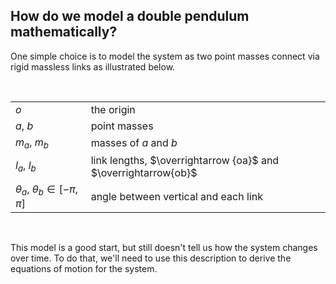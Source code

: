 

<!-- ## Formalizing a double pendulum -->


## How do we model a double pendulum mathematically?

<!-- Before simulating any system, you first need a formal mathematical definition. -->

<!-- There are many choices on how to model a double pendulum.

__**How many spatial degrees of freedom the system have?**__
  Here we've chosen 2D, but there is no reason you can't have it be in 3D or even 4D.
  With more than 2 dimensions, you have additional choices about how many degrees of
  freedom are selected for each joint.

__**How is the mass distributed?**__
(e.g. in the links or joints?)

__**Are there any external forces acting on the system?**__
(e.g. gravity)

__**Which variables are allowed to change over time?**__
By definition, the joint angles connecting the links must be able to change
over time in order to be a double pendulum, but in theory, any of the other
parameters could change too. For example, the mass distribution, or the
link lengths.  -->

<!-- To keep this example simple, we've chosen to model the system as two coplanar point
masses connected via massless links. -->
<!--
## system -->

One simple choice is to model the system as two point masses connect via rigid massless links
as illustrated below.

<!-- we can describe the con of a system
The state of a double pendulum at a given time, $t$ can be described by two variables.
Here, we've chosen the angle between vertical and each link, $\theta_a$ and $\theta_b$. -->
<!-- The simplest double pendulum variant we can model consists of two coplanar point
masses connected via massless links. When including gravity the system  will
display chaotic behavior (without gravity, you'll get trajectories similar to
something drawn by a [Spirograph](https://en.wikipedia.org/wiki/Spirograph)).
Here is an illustration of the system, along with a table of variable descriptions: -->

<br/>

<DoublePendulumViewer/>

|  |  |
|---|--|
| $o$ | the origin |
| $a,\ b$ | point masses |
| $m_a,\ m_b$ | masses of $a$ and $b$   |
| $l_a,\ l_b$ | link lengths, $\overrightarrow {oa}$ and $\overrightarrow{ob}$ |
| $\theta_a,\ \theta_b \in [-\pi, \pi] \hspace{10pt}$ | angle between vertical and each link |

<br/>

This model is a good start, but still doesn't tell us how the system changes over time. To do that,
we'll need to use this description to derive the equations of motion for the system.


<!--
If we want to render a graphically representation of the system, we'll also want to know
how to compute the cartesian coordinates of the point masses, since computer graphics APIs
usually take them as input to drawing routines.

The cartesian positions of the point masses can be derived using geometry by
inspection. We denote $\sin\theta_x$ and $\cos\theta_x$ as $s_x$ and $c_x$.

$$
\begin{alignedat}{3}
x_a =& &s_al_a& \\
y_a =& -&c_al_a&  \\
x_b =& &s_al_a& + s_bl_b \\
\tag{1} y_b =& -&c_al_a& -c_bl_b
\end{alignedat}
$$

<SimulationTimeSeriesPlot
  xMin={t => t - 10000}
  xMax={t => t}
  yMin={_ => -60}
  yMax={_ => 60}
  transforms={[
    s => s.a.x,
    s => s.a.y,
    s => s.b.x,
    s => s.b.y
  ]}
/> -->

<!-- While the generalized coordinates, $\theta_a$ and $\theta_b$ uniquely describe any state of the
system at any time, $t$, is still useful to determine the cartesian coordinates as well.
We've chosen to model the state using generalized coordinates,  which
are a minimal set of independent variables that dto
simpify the math that is yet to come -->



<!-- So far, this only describes the state of double pendulum at a single time, $t$. As a pendulum swings,
$\theta_a$ and $\theta_b$ are actually functions of time; $\theta_a(t)$ and $\theta_b(t)$. -->

<!-- If we knew what the values of $\theta_a(t)$ and $\theta_b(t)$ were for any time, $t$, then
we'd be able to simulate the system forward through time. To solve for the state we'll
need to derive the dynamic equations of motion. Before getting to that, let's take a detour
and  -->

<!--
This model is a good start towards producing a simulation, but still lacks the details
on what the $\theta_a(t)$ and $\theta_b(t)$ functions are.

Simulating the system requires use to take two more steps:
1.
To determine how the system evolves over time, we need to derive the dynamic equations of
motion.

<!-- Dynamics ..... study of forces and their effects on motion...

Let the vector $y(t) = [\theta_a$ $\theta_b]^T$ represent the state of the system
at time $t$.

<!-- In order to simulate the system forward in time from some initial state, we need to know
how that state will change, in other words, we need to know what

Observing that the rate at which $\theta_a$ and $\theta_b$ change, or $y'(t)$, depends on the
current state, $y(t)$ we expect the system first order differential equation to describe how
the system changes over time.

$$
y' = f(y)
$$

For some function $f$ that descrbies the dynamics of the system.

Starting a simulation at time $t_0$ in state $y(t_0)$, corresponds to the initial value problem

$$
\begin{alignedat}{1}
y' &= f(y) \\
y_0 &= y(t_0)
\end{alignedat}
$$

This leaves the following questions we need to answer before we can complete the
model of the system, which we will answer in the following sections.

1. How do we determine the function $f$ that descrbies the dynamics of the system?
2. How do we solve this initial value problem to determine the state of the system at any given
   time? -->
